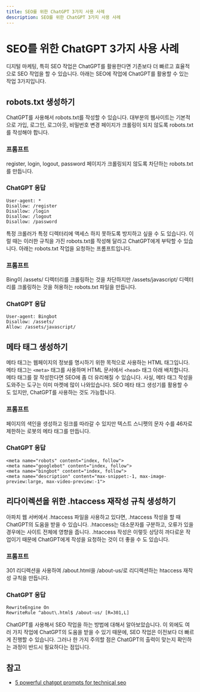 ```yaml
---
title: SEO를 위한 ChatGPT 3가지 사용 사례
description: SEO를 위한 ChatGPT 3가지 사용 사례
---
```

# SEO를 위한 ChatGPT 3가지 사용 사례
디지털 마케팅, 특히 SEO 작업은 ChatGPT를 활용한다면 기존보다 더 빠르고 효율적으로 SEO 작업을 할 수 있습니다. 아래는 SEO에 작업에 ChatGPT를 활용할 수 있는 작업 3가지입니다.

## robots.txt 생성하기
ChatGPT를 사용해서 robots.txt를 작성할 수 있습니다. 대부분의 웹사이트는 기본적으로 가입, 로그인, 로그아웃, 비밀번호 변경 페이지가 크롤링이 되지 않도록 robots.txt를 작성해야 합니다.

### 프롬프트
register, login, logout, password 페이지가 크롤링되지 않도록 차단하는 robots.txt를 만듭니다.

### ChatGPT 응답
```shell
User-agent: *
Disallow: /register
Disallow: /login
Disallow: /logout
Disallow: /password
```

특정 크롤러가 특정 디렉터리에 액세스 하지 못하도록 방지하고 싶을 수 도 있습니다. 이럴 때는 이러한 규칙을 가진 robots.txt를 작성해 달라고 ChatGPT에게 부탁할 수 있습니다. 아래는 robots.txt 작업을 요청하는 프롬프트입니다.

### 프롬프트
Bing이 /assets/ 디렉터리를 크롤링하는 것을 차단하지만 /assets/javascript/ 디렉터리를 크롤링하는 것을 허용하는 robots.txt 파일을 만듭니다.

### ChatGPT 응답

```shell
User-agent: Bingbot
Disallow: /assets/
Allow: /assets/javascript/
```

## 메타 태그 생성하기
메타 태그는 웹페이지의 정보를 명시하기 위한 목적으로 사용하는 HTML 태그입니다.
메타 태그는 `<meta>` 태그를 사용하며 HTML 문서에서 `<head>` 태그 아래 배치합니다. 메타 태그를 잘 작성한다면 SEO에 좀 더 유리해질 수 있습니다.
사실, 메타 태그 작성을 도와주는 도구는 이미 마켓에 많이 나와있습니다. SEO 메타 태그 생성기를 활용할 수 도 있지만, ChatGPT를 사용하는 것도 가능합니다.

### 프롬프트
페이지의 색인을 생성하고 링크를 따라갈 수 있지만 텍스트 스니펫의 문자 수를 46자로 제한하는 로봇의 메타 태그를 만듭니다.

### ChatGPT 응답
```shell
<meta name="robots" content="index, follow">
<meta name="googlebot" content="index, follow">
<meta name="bingbot" content="index, follow">
<meta name="description" content="max-snippet:-1, max-image-preview:large, max-video-preview:-1">
```

## 리다이렉션을 위한 .htaccess 재작성 규칙 생성하기
아파치 웹 서버에서 .htaccess 파일을 사용하고 있다면, .htaccess 작성을 할 때 ChatGPT의 도움을 받을 수 있습니다. .htaccess는 대소문자를 구분하고, 오류가 있을 경우에는 사이트 전체에 영향을 줍니다. .htaccess 작성은 이렇듯 상당히 까다로운 작업이기 때문에 ChatGPT에게 작성을 요청하는 것이 더 좋을 수 도 있습니다.

### 프롬프트
301 리디렉션을 사용하여 /about.html을 /about-us/로 리디렉션하는 htaccess 재작성 규칙을 만듭니다.

### ChatGPT 응답
```shell
RewriteEngine On
RewriteRule ^about\.html$ /about-us/ [R=301,L]
```

ChatGPT를 사용해서 SEO 작업을 하는 방법에 대해서 알아보았습니다. 이 외에도 여러 가지 작업에 ChatGPT의 도움을 받을 수 있기 때문에, SEO 작업은 이전보다 더 빠르게 진행할 수 있습니다. 그러나 한 가지 주의할 점은 ChatGPT의 출력이 맞는지 확인하는 과정이 반드시 필요하다는 점입니다.

## 참고
* [5 powerful chatgpt prompts for technical seo](https://hallanalysis.com/5-powerful-chatgpt-prompts-for-technical-seo/)

